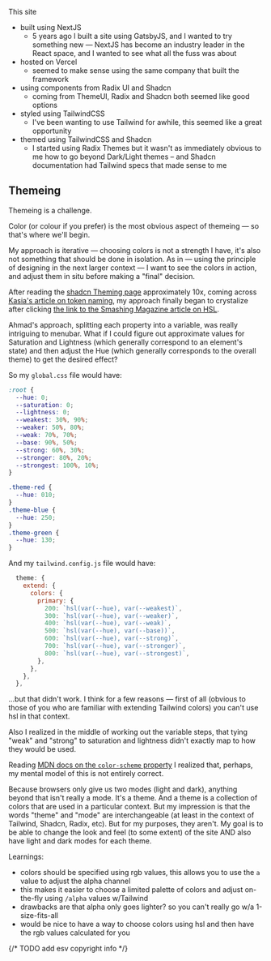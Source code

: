 This site

- built using NextJS
  - 5 years ago I built a site using GatsbyJS, and I wanted to try something new — NextJS has become an industry leader in the React space, and I wanted to see what all the fuss was about
- hosted on Vercel
  - seemed to make sense using the same company that built the framework
- using components from Radix UI and Shadcn
  - coming from ThemeUI, Radix and Shadcn both seemed like good options
- styled using TailwindCSS
  - I've been wanting to use Tailwind for awhile, this seemed like a great opportunity
- themed using TailwindCSS and Shadcn
  - I started using Radix Themes but it wasn't as immediately obvious to me how to go beyond Dark/Light themes – and Shadcn documentation had Tailwind specs that made sense to me

## Themeing

Themeing is a challenge.

Color (or colour if you prefer) is the most obvious aspect of themeing — so that's where we'll begin.

My approach is iterative — choosing colors is not a strength I have, it's also not something that should be done in isolation. As in — using the principle of designing in the next larger context — I want to see the colors in action, and adjust them in situ before making a "final" decision.

After reading the [shadcn Theming page](https://ui.shadcn.com/docs/theming) approximately 10x, coming across [Kasia's article on token naming](https://hybridheroes.de/blog/2023-11-24-colour-tokens-uidesign/), my approach finally began to crystalize after clicking [the link to the Smashing Magazine article on HSL](https://www.smashingmagazine.com/2021/07/hsl-colors-css/).

Ahmad's approach, splitting each property into a variable, was really intriguing to menubar. What if I could figure out approximate values for Saturation and Lightness (which generally correspond to an element's state) and then adjust the Hue (which generally corresponds to the overall theme) to get the desired effect?

So my `global.css` file would have:

```css
:root {
  --hue: 0;
  --saturation: 0;
  --lightness: 0;
  --weakest: 30%, 90%;
  --weaker: 50%, 80%;
  --weak: 70%, 70%;
  --base: 90%, 50%;
  --strong: 60%, 30%;
  --stronger: 80%, 20%;
  --strongest: 100%, 10%;
}

.theme-red {
  --hue: 010;
}
.theme-blue {
  --hue: 250;
}
.theme-green {
  --hue: 130;
}
```

And my `tailwind.config.js` file would have:

```js
  theme: {
    extend: {
      colors: {
        primary: {
          200: `hsl(var(--hue), var(--weakest)`,
          300: `hsl(var(--hue), var(--weaker)`,
          400: `hsl(var(--hue), var(--weak)`,
          500: `hsl(var(--hue), var(--base))`,
          600: `hsl(var(--hue), var(--strong)`,
          700: `hsl(var(--hue), var(--stronger)`,
          800: `hsl(var(--hue), var(--strongest)`,
        },
      },
    },
  },
```

...but that didn't work. I think for a few reasons — first of all (obvious to those of you who are familiar with extending Tailwind colors) you can't use hsl in that context.

Also I realized in the middle of working out the variable steps, that tying "weak" and "strong" to saturation and lightness didn't exactly map to how they would be used. 

Reading [MDN docs on the `color-scheme` property](https://developer.mozilla.org/en-US/docs/Web/CSS/color-scheme) I realized that, perhaps, my mental model of this is not entirely correct.

Because browsers only give us two modes (light and dark), anything beyond that isn't really a mode. It's a theme. And a theme is a collection of colors that are used in a particular context. But my impression is that the words "theme" and "mode" are interchangeable (at least in the context of Tailwind, Shadcn, Radix, etc). But for my purposes, they aren't. My goal is to be able to change the look and feel (to some extent) of the site AND also have light and dark modes for each theme.

Learnings:

- colors should be specified using rgb values, this allows you to use the `a` value to adjust the alpha channel
- this makes it easier to choose a limited palette of colors and adjust on-the-fly using `/alpha` values w/Tailwind
- drawbacks are that alpha only goes lighter? so you can't really go w/a 1-size-fits-all
- would be nice to have a way to choose colors using hsl and then have the rgb values calculated for you


{/* TODO add esv copyright info */}
